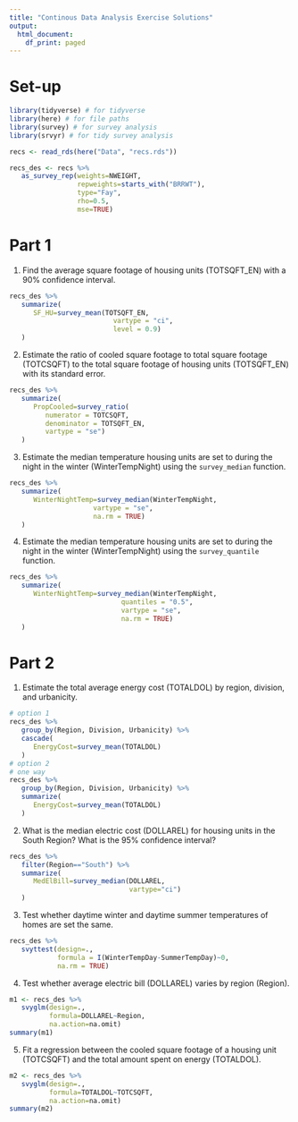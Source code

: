 ```yaml
---
title: "Continous Data Analysis Exercise Solutions"
output:
  html_document:
    df_print: paged
---
```


# Set-up
```r
library(tidyverse) # for tidyverse
library(here) # for file paths
library(survey) # for survey analysis
library(srvyr) # for tidy survey analysis

recs <- read_rds(here("Data", "recs.rds"))

recs_des <- recs %>%
   as_survey_rep(weights=NWEIGHT,
                 repweights=starts_with("BRRWT"),
                 type="Fay",
                 rho=0.5,
                 mse=TRUE)
```

# Part 1

1. Find the average square footage of housing units (TOTSQFT_EN) with a 90% confidence interval.

```r
recs_des %>%
   summarize(
      SF_HU=survey_mean(TOTSQFT_EN,
                          vartype = "ci",
                          level = 0.9)
   )
```

2. Estimate the ratio of cooled square footage to total square footage (TOTCSQFT) to the total square footage of housing units (TOTSQFT_EN) with its standard error.

```r
recs_des %>%
   summarize(
      PropCooled=survey_ratio(
         numerator = TOTCSQFT,
         denominator = TOTSQFT_EN,
         vartype = "se")
   )
```

3. Estimate the median temperature housing units are set to during the night in the winter (WinterTempNight) using the `survey_median` function.

```r
recs_des %>%
   summarize(
      WinterNightTemp=survey_median(WinterTempNight,
                     vartype = "se",
                     na.rm = TRUE)
   )
```

4. Estimate the median temperature housing units are set to during the night in the winter (WinterTempNight) using the `survey_quantile` function.

```r
recs_des %>%
   summarize(
      WinterNightTemp=survey_median(WinterTempNight,
                            quantiles = "0.5",
                            vartype = "se",
                            na.rm = TRUE)
   )
```

# Part 2

1. Estimate the total average energy cost (TOTALDOL) by region, division, and urbanicity.

```r
# option 1
recs_des %>%
   group_by(Region, Division, Urbanicity) %>%
   cascade(
      EnergyCost=survey_mean(TOTALDOL)
   )
# option 2
# one way
recs_des %>%
   group_by(Region, Division, Urbanicity) %>%
   summarize(
      EnergyCost=survey_mean(TOTALDOL)
   )
```

2. What is the median electric cost (DOLLAREL) for housing units in the South Region? What is the 95% confidence interval?

```r
recs_des %>%
   filter(Region=="South") %>%
   summarize(
      MedElBill=survey_median(DOLLAREL,
                              vartype="ci")
   )
```

3. Test whether daytime winter and daytime summer temperatures of homes are set the same.

```r
recs_des %>%
   svyttest(design=.,
            formula = I(WinterTempDay-SummerTempDay)~0,
            na.rm = TRUE)
```

4. Test whether average electric bill (DOLLAREL) varies by region (Region).

```r
m1 <- recs_des %>%
   svyglm(design=.,
          formula=DOLLAREL~Region,
          na.action=na.omit)
summary(m1)
```

5. Fit a regression between the cooled square footage of a housing unit (TOTCSQFT) and the total amount spent on energy (TOTALDOL).

```r
m2 <- recs_des %>%
   svyglm(design=.,
          formula=TOTALDOL~TOTCSQFT,
          na.action=na.omit)
summary(m2)
```

